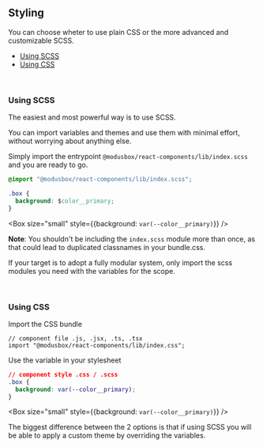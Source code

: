 
<Meta title="Documentation/How To Style"/>


## Styling

You can choose wheter to use plain CSS or the more advanced and customizable SCSS.

- [Using SCSS](#using-scss)
- [Using CSS](#using-css)

<br />

### Using SCSS

The easiest and most powerful way is to use SCSS.

You can import variables and themes and use them with minimal effort, without worrying about anything else.

Simply import the entrypoint `@modusbox/react-components/lib/index.scss` and you are ready to go.

```css
@import "@modusbox/react-components/lib/index.scss";

.box {
  background: $color__primary;
}
```
<Box size="small" style={{background: `var(--color__primary)`}} />

**Note**: You shouldn't be including the `index.scss` module more than once, as that could lead to duplicated classnames in your bundle.css.

If your target is to adopt a fully modular system, only import the scss modules you need with the variables for the scope.

<br />

### Using CSS

Import the CSS bundle

```tsx
// component file .js, .jsx, .ts, .tsx
import "@modusbox/react-components/lib/index.css";
```

Use the variable in your stylesheet

```css
// component style .css / .scss
.box {
  background: var(--color__primary);
}
```
<Box size="small" style={{background: `var(--color__primary)`}} />


The biggest difference between the 2 options is that if using SCSS you will be able to apply a custom theme by overriding the variables.

